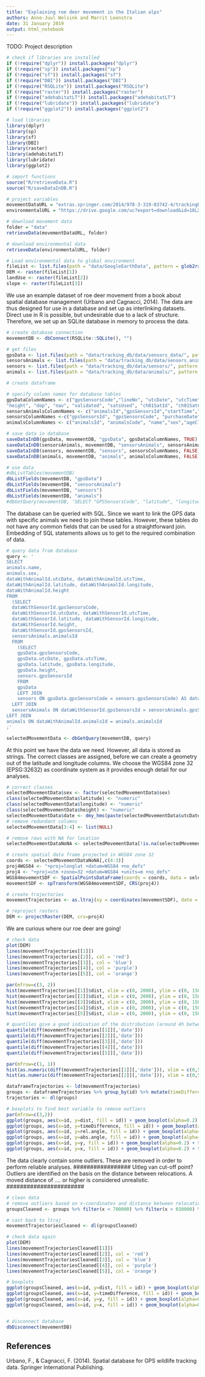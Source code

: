 ```yaml
---
title: "Explaining roe deer movement in the Italian alps"
authors: Anne-Juul Welsink and Marrit Leenstra
date: 31 January 2019
output: html_notebook
---
```


TODO:
Project description

```r
# check if libraries are installed
if (!require("dplyr")) install.packages("dplyr")
if (!require("sp")) install.packages("sp")
if (!require("sf")) install.packages("sf")
if (!require("DBI")) install.packages("DBI")
if (!require("RSQLite")) install.packages("RSQLite")
if (!require("raster")) install.packages("raster")
if (!require("adehabitatLT")) install.packages("adehabitatLT")
if (!require("lubridate")) install.packages("lubridate")
if (!require("ggplot2")) install.packages("ggplot2")
```

```r
# load libraries
library(dplyr)
library(sp)
library(sf)
library(DBI)
library(raster)
library(adehabitatLT)
library(lubridate)
library(ggplot2)
```

```r
# import functions
source("R/retrieveData.R")
source("R/saveDataInDB.R")
```

```r
# project variables
movementDataURL = "extras.springer.com/2014/978-3-319-03742-4/trackingDB_datasets.zip"
environmentalURL = "https://drive.google.com/uc?export=download&id=18LX2hmiYEgcdO1SfzhfzItHx3ii1WKKH"
```

```r
# download movement data
folder = "data"
retrieveData(movementDataURL, folder)

# download environmental data
retrieveData(environmentalURL, folder)
```

```r
# Load environmental data to global environment
fileList <- list.files(path = "data/GoogleEarthData", pattern = glob2rx('*.tif'), full.names = TRUE)
DEM <- raster(fileList[1])
landUse <- raster(fileList[2])
slope <- raster(fileList[3])
```

We use an example dataset of roe deer movement from a book about spatial database management (Urbano and Cagnacci, 2014). The data are thus designed for use in a database and set up as interlinking datasets. Direct use in R is possible, but undesirable due to a lack of structure. Therefore, we set up an SQLite database in memory to process the data.

```r
# create database connection
movementDB <- dbConnect(RSQLite::SQLite(), "")

# get files
gpsData <- list.files(path = "data/tracking_db/data/sensors_data/", pattern = glob2rx('GSM0*.csv'), full.names = TRUE)
sensorsAnimals <- list.files(path = "data/tracking_db/data/sensors_animals/", pattern = glob2rx('*.csv'), full.names = TRUE)
sensors <- list.files(path = "data/tracking_db/data/sensors/", pattern = glob2rx('*.csv'), full.names = TRUE)
animals <- list.files(path = "data/tracking_db/data/animals/", pattern = glob2rx('*.csv'), full.names = TRUE)

# create dataframe

# specify column names for database tables
gpsDataColumnNames <- c("gpsSensorsCode","lineNo", "utcDate", "utcTime", "lmtDate", "lmtTime", "ecefX", "ecefY","ecefZ", "latitude", "longitude", 
"height", "dop", "nav", "validated", "satsUsed", "ch01SatId", "ch01SatCnr", "ch02SatId", "ch02SatCnr", "ch03SatId", "ch03SatCnr", "ch04SatId", "ch04SatCnr", "ch05SatId", "ch05SatCnr", "ch06SatId", "ch06SatCnr", "ch07SatId", "ch07SatCnr", "ch08SatId", "ch08SatCnr", "ch09SatId", "ch09SatCnr", "ch10SatId", "ch10SatCnr", "ch11SatId", "ch11SatCnr", "ch12SatId", "ch12SatCnr", "mainVol", "buVol", "temp", "easting", "northing", "remarks")
sensorsAnimalsColumnNames <- c("animalsId","gpsSensorsId","startTime","EndTime","notes")
sensorsColumnNames <-c("gpsSensorsId", "gpsSensorsCode", "purchaseDate", "frequency", "vendor","model","sim")
animalsColumnNames <- c("animalsId", "animalsCode", "name","sex","ageClassCode", "speciesCode")

# save data in database
saveDataInDB(gpsData, movementDB, "gpsData", gpsDataColumnNames, TRUE)
saveDataInDB(sensorsAnimals, movementDB, "sensorsAnimals", sensorsAnimalsColumnNames, FALSE)
saveDataInDB(sensors, movementDB, "sensors", sensorsColumnNames, FALSE)
saveDataInDB(animals, movementDB, "animals", animalsColumnNames, FALSE)
```

```r
# use data
#dbListTables(movementDB)
dbListFields(movementDB, "gpsData")
dbListFields(movementDB, "sensorsAnimals")
dbListFields(movementDB, "sensors")
dbListFields(movementDB, "animals")
#dbGetQuery(movementDB, 'SELECT "GPSSensorsCode", "latitude", "longitude" FROM GPSDATA WHERE #"GPSSensorsCode" in ("GSM01508", "GSM01438")')
```

The database can be queried with SQL. Since we want to link the GPS data with specific animals we need to join these tables. However, these tables do not have any common fields that can be used for a straightforward join. Embedding of SQL statements allows us to get to the required combination of data. 

```r
# query data from database
query <- '
SELECT
animals.name,
animals.sex,
dataWithAnimalId.utcDate, dataWithAnimalId.utcTime, 
dataWithAnimalId.latitude, dataWithAnimalId.longitude,
dataWithAnimalId.height
FROM
  (SELECT 
  dataWithSensorId.gpsSensorsCode, 
  dataWithSensorId.utcDate, dataWithSensorId.utcTime, 
  dataWithSensorId.latitude, dataWithSensorId.longitude, 
  dataWithSensorId.height,
  dataWithSensorId.gpsSensorsId, 
  sensorsAnimals.animalsId 
  FROM 
    (SELECT 
    gpsData.gpsSensorsCode, 
    gpsData.utcDate, gpsData.utcTime, 
    gpsData.latitude, gpsData.longitude, 
    gpsData.height,
    sensors.gpsSensorsId 
    FROM 
    gpsData 
    LEFT JOIN 
    sensors ON gpsData.gpsSensorsCode = sensors.gpsSensorsCode) AS dataWithSensorId 
  LEFT JOIN 
  sensorsAnimals ON dataWithSensorId.gpsSensorsId = sensorsAnimals.gpsSensorsId) AS dataWithAnimalId 
LEFT JOIN
animals ON dataWithAnimalId.animalsId = animals.animalsId
;'

selectedMovementData <- dbGetQuery(movementDB, query)
```

At this point we have the data we need. However, all data is stored as strings. The correct classes are assigned, before we can create a geometry out of the latitude and longitude columns. We choose the WGS84 zone 32 (EPSG:32632) as coordinate system as it provides enough detail for our analyses. 

```r
# correct classes
selectedMovementData$sex <- factor(selectedMovementData$sex)
class(selectedMovementData$latitude) <- "numeric"
class(selectedMovementData$longitude) <- "numeric"
class(selectedMovementData$height) <- "numeric"
selectedMovementData$date <- dmy_hms(paste(selectedMovementData$utcDate, selectedMovementData$utcTime), tz = "UTC")
# remove redundant columns
selectedMovementData[3:4] <- list(NULL)

# remove rows with NA for location
selectedMovementDataNoNA <- selectedMovementData[!is.na(selectedMovementData$latitude) | !is.na(selectedMovementData$longitude),]

# create spatial data frame projected in WGS84 zone 32
coords <- selectedMovementDataNoNA[,c(4:3)]
proj4WGS84 <- "+proj=longlat +datum=WGS84 +no_defs"
proj4 <- "+proj=utm +zone=32 +datum=WGS84 +units=m +no_defs"
WGS84movementSDF <- SpatialPointsDataFrame(coords = coords, data = selectedMovementDataNoNA, proj4string = CRS(proj4WGS84))
movementSDF <- spTransform(WGS84movementSDF, CRS(proj4))

# create trajectories
movementTrajectories <- as.ltraj(xy = coordinates(movementSDF), date = movementSDF$date, id = movementSDF$name)

# reproject rasters
DEM <- projectRaster(DEM, crs=proj4)
```

We are curious where our roe deer are going! 

```r
# check data
plot(DEM)
lines(movementTrajectories[[1]])
lines(movementTrajectories[[2]], col = 'red')
lines(movementTrajectories[[3]], col = 'blue')
lines(movementTrajectories[[4]], col = 'purple')
lines(movementTrajectories[[5]], col = 'orange')

par(mfrow=c(3, 2))
hist(movementTrajectories[[1]]$dist, xlim = c(0, 2000), ylim = c(0, 1500), breaks = seq(0, 1000000, by = 100), xlab = "distance (m)", main = paste("Distance between relocations by", id(movementTrajectories)[1]))
hist(movementTrajectories[[2]]$dist, xlim = c(0, 2000), ylim = c(0, 1500), breaks = seq(0, 1000000, by = 100), xlab = "distance (m)", main = paste("Distance between relocations by", id(movementTrajectories)[2]))
hist(movementTrajectories[[3]]$dist, xlim = c(0, 2000), ylim = c(0, 1500), breaks = seq(0, 1000000, by = 100), xlab = "distance (m)", main = paste("Distance between relocations by", id(movementTrajectories)[3]))
hist(movementTrajectories[[4]]$dist, xlim = c(0, 2000), ylim = c(0, 1500), breaks = seq(0, 1000000, by = 100), xlab = "distance (m)", main = paste("Distance between relocations by", id(movementTrajectories)[4]))
hist(movementTrajectories[[5]]$dist, xlim = c(0, 2000), ylim = c(0, 1500), breaks = seq(0, 1000000, by = 100), xlab = "distance (m)", main = paste("Distance between relocations by", id(movementTrajectories)[5]))

# quantiles give a good indication of the distribution (around 4h between relocations)
quantile(diff(movementTrajectories[[1]][,'date']))
quantile(diff(movementTrajectories[[2]][,'date']))
quantile(diff(movementTrajectories[[3]][,'date']))
quantile(diff(movementTrajectories[[4]][,'date']))
quantile(diff(movementTrajectories[[5]][,'date']))

par(mfrow=c(1, 1))
hist(as.numeric(diff(movementTrajectories[[1]][,'date'])), xlim = c(0,5000), ylim = c(0,1000), breaks = seq(0, 10000000, by = 100), xlab = "time", main = paste("Time between relocations by" , id(movementTrajectories[1])))
hist(as.numeric(diff(movementTrajectories[[2]][,'date'])), xlim = c(0,5000), ylim = c(0,1000), breaks = seq(0, 10000000, by = 100), main = paste("Time between relocations by" , id(movementTrajectories[2])))

dataframeTrajectories <- ld(movementTrajectories)
groups <- dataframeTrajectories %>% group_by(id) %>% mutate(timeDifference = c(NA, diff(date)))
trajectories <- dl(groups)

# boxplots to find best variable to remove outliers
par(mfrow=c(3,2))
ggplot(groups, aes(x=id, y=dist, fill = id)) + geom_boxplot(alpha=0.2) + theme(legend.position = "none")
ggplot(groups, aes(x=id, y=timeDifference, fill = id)) + geom_boxplot(alpha=0.2) + theme(legend.position = "none")
ggplot(groups, aes(x=id, y=rel.angle, fill = id)) + geom_boxplot(alpha=0.2) + theme(legend.position = "none")
ggplot(groups, aes(x=id, y=abs.angle, fill = id)) + geom_boxplot(alpha=0.2) + theme(legend.position = "none")
ggplot(groups, aes(x=id, y=y, fill = id)) + geom_boxplot(alpha=0.2) + theme(legend.position = "none")
ggplot(groups, aes(x=id, y=x, fill = id)) + geom_boxplot(alpha=0.2) + theme(legend.position = "none")
```

The data clearly contain some outliers. These are removed in order to perform reliable analyses. ################# Uitleg van cut-off point? Outliers are identified on the basis on the distance between relocations. A moved distance of .... or higher is considered unrealistic. #######################

```r
# clean data
# remove outliers based on x-coordinates and distance between relocations
groupsCleaned <- groups %>% filter(x < 700000) %>% filter(x > 650000) %>% filter(dist < 000)

# cast back to ltraj 
movementTrajectoriesCleaned <- dl(groupsCleaned)

# check data again
plot(DEM)
lines(movementTrajectoriesCleaned[[1]])
lines(movementTrajectoriesCleaned[[2]], col = 'red')
lines(movementTrajectoriesCleaned[[3]], col = 'blue')
lines(movementTrajectoriesCleaned[[4]], col = 'purple')
lines(movementTrajectoriesCleaned[[5]], col = 'orange')

# boxplots
ggplot(groupsCleaned, aes(x=id, y=dist, fill = id)) + geom_boxplot(alpha=0.2) + theme(legend.position = "none")
ggplot(groupsCleaned, aes(x=id, y=timeDifference, fill = id)) + geom_boxplot(alpha=0.2) + theme(legend.position = "none")
ggplot(groupsCleaned, aes(x=id, y=y, fill = id)) + geom_boxplot(alpha=0.2) + theme(legend.position = "none")
ggplot(groupsCleaned, aes(x=id, y=x, fill = id)) + geom_boxplot(alpha=0.2) + theme(legend.position = "none")

```



```r


```

```r
# disconnect database
dbDisconnect(movementDB)
```

## References
Urbano, F., & Cagnacci, F. (2014). Spatial database for GPS wildlife tracking data. Springer International Publishing.